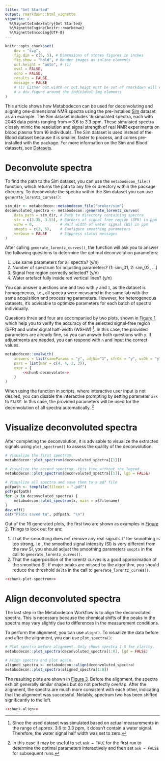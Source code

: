 ---
title: "Get Started"
output: rmarkdown::html_vignette
vignette: >
  %\VignetteIndexEntry{Get Started}
  %\VignetteEngine{knitr::rmarkdown}
  %\VignetteEncoding{UTF-8}
---

<style>
figure, div.figure
{
    border: 1px solid #dee2e6;
    border-radius: .375rem;
    padding: 0;
    margin: 1em 0;
}
caption, p.caption {
    text-align: center;
    font-style: italic;
    border-top: 1px solid #dee2e6;
    padding: 0.75rem;
    background-color: #ffffff;
}
img {
    margin: 0 auto;
    padding: 0;
    border: none;
    width: 50%;
}
@media (max-width: 500px) {
    img {
        width: 100%; /* Full width for smaller viewports */
    }
}
</style>

```{r set-defaults, echo=FALSE, results=FALSE, message=FALSE}
knitr::opts_chunk$set(
    dev = "svg",
    fig.dim = c(5, 5), # Dimensions of stores figures in inches
    fig.show = "hold", # Render images as inline elements
    out.height = "auto", # (1)
    eval = FALSE,
    echo = FALSE,
    results = FALSE,
    message = FALSE
    # (1) Either out.width or out.heigt must be set of rmarkdown will not put
    # a div.figure around the individual img elements
)
```

This article shows how Metabodecon can be used for  deconvoluting  and  aligning
one-dimensional NMR spectra using the pre-installed [Sim] dataset as an example.
The Sim dataset includes 16  simulated  spectra,  each  with  2048  data  points
ranging from ≈ 3.6 to  3.3  ppm.  These  simulated  spectra  closely  mimic  the
resolution and signal strength of real NMR experiments on blood plasma  from  16
individuals. The Sim dataset is used instead of the Blood dataset because it  is
smaller, faster to process, and comes pre-installed with the package.  For  more
information on the Sim and Blood datasets, see [Datasets].

[Sim]: https://spang-lab.github.io/metabodecon/articles/Datasets.html#sim
[Datasets]: https://spang-lab.github.io/metabodecon/articles/Datasets.html

# Deconvolute spectra

To find the path to the  Sim  dataset,  you  can  use  the  `metabodecon_file()`
function, which returns the path to any file or  directory  within  the  package
directory. To deconvolute the  spectra  within  the  Sim  dataset  you  can  use
`generate_lorentz_curves()`:

```{r chunk-deconvolute, echo=TRUE}
sim_dir <- metabodecon::metabodecon_file("bruker/sim")
deconvoluted_spectra <- metabodecon::generate_lorentz_curves(
    data_path = sim_dir, # Path to directory containing spectra
    sfr = c(3.35, 3.55), # Borders of signal free region (SFR) in ppm
    wshw = 0,            # Half width of water signal (WS) in ppm
    smopts = c(2, 5),    # Configure smoothing parameters
    verbose = FALSE      # Suppress status messages
)
```

After calling `generate_lorentz_curves()`, the function will ask you  to  answer
the following questions to determine the optimal deconvolution parameters:

1. Use same parameters for all spectra? (y/n)
2. Number of spectrum for adjusting parameters? (1: sim_01, 2: sim_02, ...)
3. Signal free region correctly selected? (y/n)
4. Water artefact fully inside red vertical lines? (y/n)

You can answer questions one and two  with  `y`  and  `1`,  as  the  dataset  is
homogeneous, i.e., all spectra were measured in  the  same  lab  with  the  same
acquisition and processing parameters. However, for heterogeneous datasets, it's
advisable to optimize parameters for each batch of spectra individually.

Questions three and  four  are  accompanied  by  two  plots,  shown  in  [Figure
1](#fig-deconvolute), which help you to verify  the  accuracy  of  the  selected
signal-free region (SFR) and water signal half-width  (WSHW)  [^wshw].  In  this
case, the provided parameters are already fine, so you can answer both questions
with `y`. If adjustments are needed, you can respond  with  `n`  and  input  the
correct values.

<a id="fig-deconvolute"></a>

```{r fig-deconvolute, eval=TRUE, fig.cap='<strong>Figure 1.</strong> The first spectrum of the Sim dataset. The x-Axis gives the chemical shift of each datapoint in parts per million (ppm). The y-Axis gives the signal intensity of each datapoint in arbitrary units (au). The signal free regions are shown as green rectangles in the left plot. The water signal region, usually shown as blue rectangle, is shown in the right plot. Because the water signal half width is set to zero in this case, the rectangle collapses to a vertical line.'}
metabodecon::evalwith(
    answers = list(sameParams = "y", adjNo="1", sfrOk = "y", wsOk = "y"),
    pars = list(mar = c(4, 4, 2, 2)),
    expr = {
        <<chunk-deconvolute>>
    }
)
```

When using the function in scripts, where interactive user input is not desired,
you can disable the interactive prompting by setting parameter `ask` to `FALSE`.
In this case, the provided parameters will be used for the deconvolution of all
spectra automatically. [^askFALSE]

# Visualize deconvoluted spectra

After completing the deconvolution, it is advisable to visualize the extracted
signals using `plot_spectrum()` to assess the quality of the deconvolution.

```{r chunk-plot-spectrum, echo=TRUE}
# Visualize the first spectrum.
metabodecon::plot_spectrum(deconvoluted_spectra[[1]])

# Visualize the second spectrum, this time without the legend.
metabodecon::plot_spectrum(deconvoluted_spectra[[1]], lgd = FALSE)

# Visualize all spectra and save them to a pdf file
pdfpath <- tempfile(fileext = ".pdf")
pdf(pdfpath)
for (x in deconvoluted_spectra) {
    metabodecon::plot_spectrum(x, main = x$filename)
}
dev.off()
cat("Plots saved to", pdfpath, "\n")
```

Out of the 16 generated plots, the first two are shown as  examples  in  [Figure
2](#fig-plot-spectrum). Things to look out for are:

1. That the smoothing does not remove any real signals. If the smoothing is  too
   strong, i.e., the smoothed signal intensity (SI) is very different  from  the
   raw SI, you should adjust the smoothing parameters `smopts` in  the  call  to
   `generate_lorentz_curves()`.
2. That   the superposition of the lorentz curves is a good approximation of the
   smoothed SI. If major peaks are missed by the algorithm,  you  should  reduce
   the threshold `delta` in the call to `generate_lorentz_curves()`.

<a id="fig-plot-spectrum"></a>

```{r fig-plot-spectrum, eval=TRUE, fig.cap="<strong>Figure 2.</strong> Deconvolution results for the first two spectra of the Sim dataset. The raw SI (black), smoothed SI (blue), and superposition of Lorentz curves (red) are closely aligned, indicating that <code>smopts</code> and <code>delta</code> were chosen well and that the deconvolution was successful."}
<<chunk-plot-spectrum>>
```

# Align deconvoluted spectra

The last step in the Metabodecon Workflow is to align the deconvoluted  spectra.
This is necessary because the chemical shifts of the peaks in  the  spectra  may
vary slightly due to differences in the measurement conditions.

To perform the alignment, you can use `align()`. To visualize  the  data  before
and after the alignment, you can use `plot_spectra()`:

```{r chunk-align, echo=TRUE}
# Plot spectra before alignment. Only shows spectra 1-8 for clarity.
metabodecon::plot_spectra(deconvoluted_spectra[1:8], lgd = FALSE)

# Align spectra and plot again.
aligned_spectra <- metabodecon::align(deconvoluted_spectra)
metabodecon::plot_spectra(aligned_spectra[1:8])
```

The resulting plots are shown in [Figure 3](#fig-align). Before  the  alignment,
the spectra exhibit generally similar shapes but do not perfectly overlap. After
the alignment, the spectra are much more consistent with each other,  indicating
that the alignment was  successful.  Notably,  spectrum  two  has  been  shifted
significantly to the left.

<a id="fig-align"></a>
```{r fig-align, eval=TRUE, fig.cap='<strong>Figure 3.</strong> Overlay of the first eight deconvoluted spectra from the Sim dataset before alignment (left) and after alignment (right). The x-Axis gives the chemical shift of each datapoint in parts per million (ppm). The y-Axis gives the signal intensity of each datapoint in arbitrary units (au). All specta are pretty similar to each other except for Spectrum 2, which got shifted approx. 0.01 ppm to the right.'}
<<chunk-align>>
```

<!-- Footnotes -->

[^wshw]: Since the used dataset was simulated based on  actual  measurements  in
    the  range  of  approx.  3.6  to  3.3  ppm,  it   doesn't  contain  a  water
    signal. Therefore, the water signal half width was set to zero.

[^askFALSE]: In this case it may be useful to set `ask = TRUE` for the first run
    to determine the optimal parameters interactively and then set `ask = FALSE`
    for subsequent runs.
